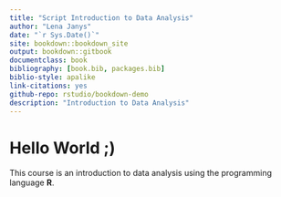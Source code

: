 ```yaml
--- 
title: "Script Introduction to Data Analysis"
author: "Lena Janys"
date: "`r Sys.Date()`"
site: bookdown::bookdown_site
output: bookdown::gitbook
documentclass: book
bibliography: [book.bib, packages.bib]
biblio-style: apalike
link-citations: yes
github-repo: rstudio/bookdown-demo
description: "Introduction to Data Analysis"
---
```

# Hello World ;)
This course is an introduction to data analysis using the programming language **R**. 





